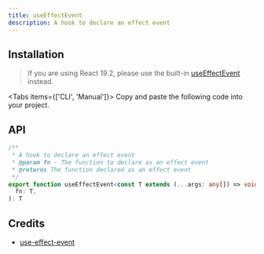 ```yaml
---
title: useEffectEvent
description: A hook to declare an effect event
---
```


## Installation

> If you are using React 19.2, please use the built-in [useEffectEvent](https://react.dev/reference/react/useEffectEvent) instead.

<Tabs items={['CLI', 'Manual']}>
  <Tab>
    <InstallCLI value='use-effect-event' />
  </Tab>
  <Tab>
    Copy and paste the following code into your project.
    <RegistrySourceCode value='use-effect-event' />
  </Tab>
</Tabs>

## API

```ts
/**
 * A hook to declare an effect event
 * @param fn - The function to declare as an effect event
 * @returns The function declared as an effect event
 */
export function useEffectEvent<const T extends (...args: any[]) => void>(
  fn: T,
): T
```

## Credits

- [use-effect-event](https://github.com/sanity-io/use-effect-event)
